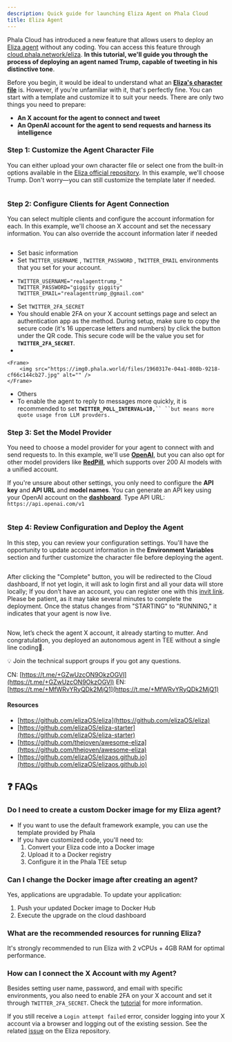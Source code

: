 ```yaml
---
description: Quick guide for launching Eliza Agent on Phala Cloud
title: Eliza Agent
---
```



Phala Cloud has introduced a new feature that allows users to deploy an [Eliza agent](https://www.elizaos.ai/) without any coding. You can access this feature through [cloud.phala.network/eliza](https://cloud.phala.network/eliza). **In this tutorial, we'll guide you through the process of deploying an agent named Trump, capable of tweeting in his distinctive tone**.

Before you begin, it would be ideal to understand what an [**Eliza's character file**](https://github.com/elizaOS/eliza/blob/main/docs/docs/core/characterfile.mdx) is. However, if you're unfamiliar with it, that's perfectly fine. You can start with a template and customize it to suit your needs. There are only two things you need to prepare:

* **An X account for the agent to connect and tweet**
* **An OpenAI account for the agent to send requests and harness its intelligence**

### **Step 1: Customize the Agent Character File**

You can either upload your own character file or select one from the built-in options available in the [Eliza official repository](https://github.com/elizaOS/eliza/tree/main/characters). In this example, we'll choose Trump. Don't worry—you can still customize the template later if needed.

<Frame>
    <img src="https://img0.phala.world/files/1960317e-04a1-801e-b487-e7b1ea85325d.jpg" alt="" />
</Frame>

### **Step 2: Configure Clients for Agent Connection**

You can select multiple clients and configure the account information for each. In this example, we'll choose an X account and set the necessary information. You can also override the account information later if needed

<Frame>
    <img src="https://img0.phala.world/files/1960317e-04a1-8023-ae37-d6f257e290f9.jpg" alt="" />
</Frame>

* Set basic information
* Set `TWITTER_USERNAME` , `TWITTER_PASSWORD` , `TWITTER_EMAIL` environments that you set for your account.
* ```shell
  TWITTER_USERNAME="realagenttrump_"
  TWITTER_PASSWORD="giggity giggity"
  TWITTER_EMAIL="realagenttrump_@gmail.com"
  ```
* Set `TWITTER_2FA_SECRET`
* You should enable 2FA on your X account settings page and select an authentication app as the method. During setup, make sure to copy the secure code (it's 16 uppercase letters and numbers) by click the button under the QR code. This secure code will be the value you set for **`TWITTER_2FA_SECRET`**.
*

```
<Frame>
    <img src="https://img0.phala.world/files/1960317e-04a1-808b-9218-cf66c144cb27.jpg" alt="" />
</Frame>
```

* Others
* To enable the agent to reply to messages more quickly, it is recommended to set **`TWITTER_POLL_INTERVAL=10,`**` `` ``but means more quote usage from LLM provders. `

### **Step 3: Set the Model Provider**

You need to choose a model provider for your agent to connect with and send requests to. In this example, we'll use [**OpenAI**](https://platform.openai.com/api-keys), but you can also opt for other model providers like [**RedPill**](https://redpill.ai/blog/your-gateway-to-openai-claude-and-more-redpill-api), which supports over 200 AI models with a unified account.

If you're unsure about other settings, you only need to configure the **API key** and **API URL** and **model names**. You can generate an API key using your OpenAI account on the [**dashboard**](https://platform.openai.com/api-keys). Type API URL: `https://api.openai.com/v1`

<Frame>
    <img src="https://img0.phala.world/files/1960317e-04a1-8083-944b-d0f99ecbce58.jpg" alt="" />
</Frame>

### **Step 4: Review Configuration and Deploy the Agent**

In this step, you can review your configuration settings. You'll have the opportunity to update account information in the **Environment Variables** section and further customize the character file before deploying the agent.

<Frame>
    <img src="https://img0.phala.world/files/1960317e-04a1-8054-ae05-d8d549dcb9a5.jpg" alt="" />
</Frame>

After clicking the "Complete" button, you will be redirected to the Cloud dashboard, If not yet login, it will ask to login first and all your data will store locally; If you don’t have an account, you can register one with this [invit link](https://cloud.phala.network/register?invite=ELIZADEVS). Please be patient, as it may take several minutes to complete the deployment. Once the status changes from "STARTING" to "RUNNING," it indicates that your agent is now live.

<Frame>
    <img src="https://img0.phala.world/files/1960317e-04a1-803f-9fac-c6830a49dd00.jpg" alt="" />
</Frame>

Now, let’s check the agent X account, it already starting to mutter. And congratulation, you deployed an autonomous agent in TEE without a single line coding🎉.

💡 Join the technical support groups if you got any questions.

CN: [https://t.me/+GZwUzcON9OkzOGVl](https://t.me/+GZwUzcON9OkzOGVl) EN: [https://t.me/+MfWRvYRyQDk2MjQ1](https://t.me/+MfWRvYRyQDk2MjQ1)

#### Resources

* [https://github.com/elizaOS/eliza](https://github.com/elizaOS/eliza)
* [https://github.com/elizaOS/eliza-starter](https://github.com/elizaOS/eliza-starter)
* [https://github.com/thejoven/awesome-eliza](https://github.com/thejoven/awesome-eliza)
* [https://github.com/elizaOS/elizaos.github.io](https://github.com/elizaOS/elizaos.github.io)

## ❓ FAQs

### Do I need to create a custom Docker image for my Eliza agent?

- If you want to use the default framework example, you can use the template provided by Phala
- If you have customized code, you'll need to:
    1. Convert your Eliza code into a Docker image
    2. Upload it to a Docker registry
    3. Configure it in the Phala TEE setup

### Can I change the Docker image after creating an agent?

Yes, applications are upgradable. To update your application:

1. Push your updated Docker image to Docker Hub
2. Execute the upgrade on the cloud dashboard

### What are the recommended resources for running Eliza?

It's strongly recommended to run Eliza with 2 vCPUs + 4GB RAM for optimal performance.

### How can I connect the X Account with my Agent?

Besides setting user name, password, and email with specific environments, you also need to enable 2FA on your X account and set it through `TWITTER_2FA_SECRET`. Check the [tutorial](https://phala.network/posts/guide-to-exploring-the-phala-cloud-agent-builder) for more information. 

If you still receive a `Login attempt failed` error, consider logging into your X account via a browser and logging out of the existing session. See the related [issue](https://github.com/elizaOS/eliza/issues/905) on the Eliza repository.
